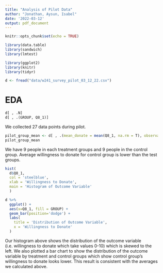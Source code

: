```yaml
---
title: "Analysis of Pilot Data"
author: "Jonathan, Aysun, Isabel"
date: '2022-03-12'
output: pdf_document
---
```


```r
knitr::opts_chunk$set(echo = TRUE)

library(data.table)
library(sandwich)
library(lmtest)

library(ggplot2)
library(knitr)
library(tidyr)

```

```r
d <- fread("data/w241_survey_pilot_03_12_22.csv")
```
# EDA
```r
d[ , .N]
d[ , .(GROUP, Q8_1)]
```
We collected 27 data points during pilot.

```r
pilot_group_mean <- d[ , .(mean_donate = mean(Q8_1, na.rm = T), observations = .N), keyby = .(GROUP)]
pilot_group_mean
```
We have 9 people in each treatment groups and 9 people in the control group. Average willingness to donate for control group is lower than the test groups.

```r
hist(
  d$Q8_1, 
  col = 'steelblue', 
  xlab = 'Willingness to Donate', 
  main = 'Histogram of Outcome Variable'
  )

d %>%
  ggplot() +
  aes(x=Q8_1, fill = GROUP) +
  geom_bar(position='dodge') +
  labs(
    title = 'Distribution of Outcome Variable', 
    x = 'Willingness to Donate'
  ) 

```
Our histogram above shows the distribution of the outcome variable (i.e. willingness to donate which take values 0-10) which is skewed to the left. We also plotted a bar chart to show the distribution of the outcome variable by treatment and control groups which show control group's willingness to donate looks lower. This result is consistent with the averages we calculated above.
